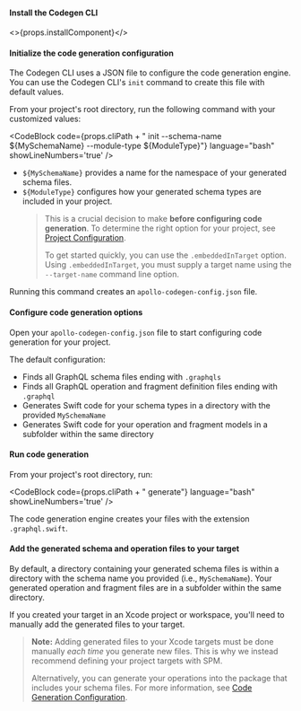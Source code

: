 
<ExpansionPanelList>

<ExpansionPanelListItem>

#### Install the Codegen CLI

<>{props.installComponent}</>

</ExpansionPanelListItem>

<ExpansionPanelListItem>

#### Initialize the code generation configuration

The Codegen CLI uses a JSON file to configure the code generation engine. You can use the Codegen CLI's `init` command to create this file with default values.

From your project's root directory, run the following command with your customized values:

<CodeBlock
  code={props.cliPath + " init --schema-name ${MySchemaName} --module-type ${ModuleType}"}
  language="bash"
  showLineNumbers='true'
/>

- `${MySchemaName}` provides a name for the namespace of your generated schema files.
- `${ModuleType}` configures how your generated schema types are included in your project.
  > This is a crucial decision to make **before configuring code generation**. To determine the right option for your project, see [Project Configuration](../project-configuration).
  >
  > To get started quickly, you can use the `.embeddedInTarget` option.
  > Using `.embeddedInTarget`, you must supply a target name using the `--target-name` command line option.

Running this command creates an `apollo-codegen-config.json` file.

</ExpansionPanelListItem>
<ExpansionPanelListItem>

#### Configure code generation options

Open your `apollo-codegen-config.json` file to start configuring code generation for your project.

The default configuration:
- Finds all GraphQL schema files ending with `.graphqls`
- Finds all GraphQL operation and fragment definition files ending with `.graphql`
- Generates Swift code for your schema types in a directory with the provided `MySchemaName`
- Generates Swift code for your operation and fragment models in a subfolder within the same directory

</ExpansionPanelListItem>
<ExpansionPanelListItem>

#### Run code generation

From your project's root directory, run:

<CodeBlock
  code={props.cliPath + " generate"}
  language="bash"
  showLineNumbers='true'
/>

The code generation engine creates your files with the extension `.graphql.swift`.

</ExpansionPanelListItem>
<ExpansionPanelListItem>

#### Add the generated schema and operation files to your target

By default, a directory containing your generated schema files is within a directory with the schema name you provided (i.e., `MySchemaName`). Your generated operation and fragment files are in a subfolder within the same directory.

If you created your target in an Xcode project or workspace, you'll need to manually add the generated files to your target.

> **Note:** Adding generated files to your Xcode targets must be done manually *each time* you generate new files. This is why we instead  recommend defining your project targets with SPM.
>
> Alternatively, you can generate your operations into the package that includes your schema files. For more information, see [Code Generation Configuration](../code-generation/codegen-configuration).

</ExpansionPanelListItem>
</ExpansionPanelList>
